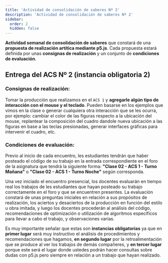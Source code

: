 ```yaml
---
title: 'Actividad de consolidación de saberes Nº 2'
description: 'Actividad de consolidación de saberes Nº 2'
sidebar:
  order: 2
  hidden: false
---
```


**Actividad semanal de consolidación de saberes** que constará de una **propuesta de realización artítica mediante p5.js**. Cada propuesta estará definida por unas **consignas de realización** y un conjunto de **condiciones de evaluación**.

## Entrega del ACS Nº 2 (instancia obligatoria 2)

### Consignas de realización:

Tomar la producción que realizamos en el `ACS 1` y **agregarle algún tipo de interacción con el mouse y el teclado**. Pueden basarse en los ejemplos que vimos en la clase o generar cualquiera otra interacción que se les ocurra, por ejemplo: cambiar el color de las figuras respecto a la ubicación del mouse, replantear la composición del cuadro dandole nueva ubicación a las figuras en base a las teclas presionadas, generar interfaces gráficas para intervenir el cuadro, etc.

### Condiciones de evaluación:

Previo al inicio de cada encuentro, les estudiantes tendrán que haber posteado el código de su trabajo en la entrada correspondiente en el foro de la asignatura que tendrá la siguiente forma: **"Clase 02 - ACS 1 - Turno Mañana"** o **"Clase 02 - ACS 1 - Turno Noche"** según corresponda.

Una vez iniciado el encuentro presencial, los docentes evaluarán en tiempo real los trabajos de les estudiantes que hayan posteado su trabajo correctamente en el foro y que se encuentren presentes. La evaluación constará de unas preguntas iniciales en relación a sus propósitos de realización, los aciertos y desaciertos de la producción en función del estilo u obra imitada, y luego los docentes procederán al  análisis del código, recomendaciones de optimización o utilización de algoritmos específicos para llevar a cabo el trabajo, y observaciones varias.

Es muy importante señalar que estas son **instancias obligatorias** ya que en **primer lugar** será muy instructivo el análisis de procedimientos y recomendaciones que hagamos, **en segundo lugar** por la retroalimentación que se produce al ver los trabajos de demás compañeres, y **en tercer lugar** porque este será el lugar donde ustedes podrán hacer consultas sobre dudas con p5.js pero siempre en relación a un trabajo que hayan realizado.
